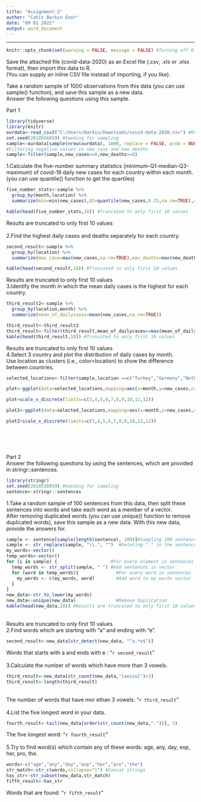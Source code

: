---
title: "Assignment-2"
author: "Cahit Barkın Özer"
date: "09 01 2022"
output: word_document
---
****
```{r setup, include=FALSE} 
knitr::opts_chunk$set(warning = FALSE, message = FALSE) #Turning off R markdown warning and messages
```
Save the attached file (covid-data-2020) as an Excel file (.csv, .xls or .xlsx format), then import this data to R. \
(You can supply an inline CSV file instead of importing, if you like).

Take a random sample of 1000 observations from this data (you can use sample() function), and save this sample as a new data. \
Answer the following questions using this sample. \

Part 1 \

```{r,include=FALSE}
library(tidyverse)
library(knitr)
ourdata<-read_csv2("C:/Users/barkin/Downloads/covid-data-2020.csv") #Reading csv seperated by ";"
set.seed(2018556059) #Seeding for sampling
sample<-ourdata[sample(nrow(ourdata), 1000, replace = FALSE, prob = NULL),] #Sampling
#Filtering negative values in new_case and new_deaths
sample<-filter(sample,new_cases>=0,new_deaths>=0)
```
1.Calculate the five-number summary statistics (minimum-Q1-median-Q3-maximum) of covid-19 daily new cases for each country within each month. (you can use quantile() function to get the quartiles) \

```{r echo=FALSE}
five_number_stats<-sample %>%
  group_by(month,location) %>%
  summarize(min=min(new_cases),Q1=quantile(new_cases,0.25,na.rm=TRUE),median=quantile(new_cases,0.50,na.rm=TRUE),Q3=quantile(new_cases,0.75,na.rm=TRUE),max=max(new_cases))

kable(head(five_number_stats,10)) #Truncated to only first 10 values
```
Results are truncated to only first 10 values
\
\
2.Find the highest daily cases and deaths separately for each country.
```{r echo=FALSE}
second_result<-sample %>%
  group_by(location) %>%
  summarize(max_case=max(new_cases,na.rm=TRUE),max_deaths=max(new_deaths,na.rm=TRUE))

kable(head(second_result,10)) #Truncated to only first 10 values
```
Results are truncated to only first 10 values
\
3.Identify the month in which the mean daily cases is the highest for each country. \

```{r echo=FALSE}
third_result2<-sample %>%
  group_by(location,month) %>%
  summarize(mean_of_dailycases=mean(new_cases,na.rm=TRUE))

third_result<-third_result2
third_result<-filter(third_result,mean_of_dailycases==max(mean_of_dailycases))
kable(head(third_result,10)) #Truncated to only first 10 values
```
Results are truncated to only first 10 values
\
4.Select 3 country and plot the distribution of daily cases by month. \
Use location as clusters (i.e., color=location) to show the difference between countries.\
```{r echo=FALSE}
selected_locations<-filter(sample,location ==c("Turkey","Germany","Netherlands") )

plot<-ggplot(data=selected_locations,mapping=aes(x=month,y=new_cases,color=location))+geom_smooth()

plot+scale_x_discrete(limits=c(3,4,5,6,7,8,9,10,11,12))

plot2<-ggplot(data=selected_locations,mapping=aes(x=month,y=new_cases,color=location))+geom_boxplot()

plot2+scale_x_discrete(limits=c(3,4,5,6,7,8,9,10,11,12))
```

\
\
\

Part 2 \
Answer the following questions by using the sentences, which are provided in stringr::sentences. \
```{r include=FALSE}
library(stringr)
set.seed(2018556059) #Seeding for sampling
sentence<-stringr::sentences
```

1.Take a random sample of 100 sentences from this data, then split these sentences into words and take each word as a member of a vector. \
After removing duplicated words (you can use unique() function to remove duplicated words), save this sample as a new data. With this new data, provide the answers for. \
```{r echo=FALSE}
sample <- sentence[sample(length(sentence), 100)]#Sampling 100 sentences
sample <- str_replace(sample, "\\.", "")  #Deleting "." in the sentences
my_words<-vector()
temp_words<-vector()
for (i in sample) {                    #For every element in sentences
  temp_words <- str_split(sample, " ") #Add sentences in vector
  for (word in temp_words){              #For every word in sentences
    my_words <- c(my_words, word)        #Add word to my_words vector
  }
}
new_data<-str_to_lower(my_words)
new_data<-unique(new_data)               #Remove duplication
kable(head(new_data,10)) #Results are truncated to only first 10 values
```
\
Results are truncated to only first 10 values
\
2.Find words which are starting with “a” and ending with “e”.
```{r}
second_result<-new_data[str_detect(new_data, "^a.*e$")]
```
Words that starts with a and ends with e : "`r second_result`" \
\
3.Calculate the number of words which have more than 3 vowels.
```{r}
third_result<-new_data[str_count(new_data,"[aeiou]")>3]
third_result<-length(third_result)
```
\
The number of words that have mor ethan 3 vowels: "`r third_result`" \
\
4.List the five longest word in your data.
```{r}
fourth_result<-tail(new_data[order(str_count(new_data,"."))], 5)
```
The five longest word: "`r fourth_result`" \
\
5.Try to find word(s) which contain any of these words: age, any, day, exp, her, pro, the. \
```{r}
words<-c("age","any","day","exp","her","pro","the")
str_match<-str_c(words,collapse="|") #Concat strings
has_str<-str_subset(new_data,str_match)
fifth_result<-has_str
```
Words that are found: "`r fifth_result`" \

